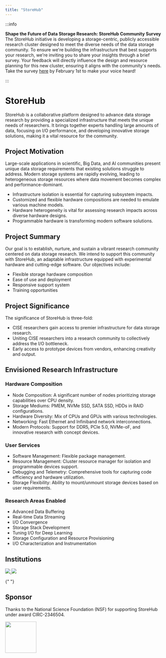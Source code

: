 ```yaml
---
title: "StoreHub"
---
```



:::info

**Shape the Future of Data Storage Research: StoreHub Community Survey** <br/>
The StoreHub initiative is developing a storage-centric, publicly accessible research 
cluster designed to meet the diverse needs of the data storage community. To ensure we're 
building the infrastructure that best supports your research, we're inviting you to share 
your insights through a brief survey. Your feedback will directly influence the design 
and resource planning for this new cluster, ensuring it aligns with the community's needs. <br/>
Take the survey [here](https://docs.google.com/forms/d/15s-qW-H491nDbwSvHLY1XoWnnnevmuE7J-6M-MP-yBY/edit) 
by February 1st to make your voice heard!

:::

# StoreHub

<ProjectBadges projectId="storehub" />

StoreHub is a collaborative platform designed to advance data storage research by providing a specialized infrastructure that meets the unique needs of researchers.
It brings together experts handling large amounts of data, focusing on I/O performance, and developing innovative storage solutions, making it a vital resource for the community.

## Project Motivation

Large-scale applications in scientific, Big Data, and AI communities present unique data storage requirements that existing solutions struggle to address.
Modern storage systems are rapidly evolving, leading to heterogeneous storage resources where data movement becomes complex and performance-dominant.

- Infrastructure isolation is essential for capturing subsystem impacts.
- Customized and flexible hardware compositions are needed to emulate various machine models.
- Hardware heterogeneity is vital for assessing research impacts across diverse hardware designs.
- Programmable hardware is transforming modern software solutions.

## Project Summary

Our goal is to establish, nurture, and sustain a vibrant research community centered on data storage research.
We intend to support this community with StoreHub, an adaptable infrastructure equipped with experimental hardware and cutting-edge software.
Our objectives include:

- Flexible storage hardware composition
- Ease of use and deployment
- Responsive support system
- Training opportunities

## Project Significance

The significance of StoreHub is three-fold:

- CISE researchers gain access to premier infrastructure for data storage research.
- Uniting CISE researchers into a research community to collectively address the I/O bottleneck.
- Early access to prototype devices from vendors, enhancing creativity and output.

## Envisioned Research Infrastructure

### Hardware Composition

- Node Composition: A significant number of nodes prioritizing storage capabilities over CPU density.
- Storage Mediums: PMEM, NVMe SSD, SATA SSD, HDDs in RAID configurations.
- Hardware Diversity: Mix of CPUs and GPUs with various technologies.
- Networking: Fast Ethernet and Infiniband network interconnections.
- Modern Protocols: Support for DDR5, PCIe 5.0, NVMe-oF, and innovative research with concept devices.

### User Services

- Software Management: Flexible package management.
- Resource Management: Cluster resource manager for isolation and programmable devices support.
- Debugging and Telemetry: Comprehensive tools for capturing code efficiency and hardware utilization.
- Storage Flexibility: Ability to mount/unmount storage devices based on user requirements.

### Research Areas Enabled

- Advanced Data Buffering
- Real-time Data Streaming
- I/O Convergence
- Storage Stack Development
- Tuning I/O for Deep Learning
- Storage Configuration and Resource Provisioning
- I/O Characterization and Instrumentation

## Institutions

<p style={{ display: "flex", marginBottom: 0 }}>
  <a
    href="https://www.iit.edu/"
    style={{ display: "flex", flexDirection: "column", justifyContent: "center" }}
  >
    <img
      src={require("@site/static/img/affiliations/iit.png").default}
      style={{ marginRight: "1em", objectFit: "contain", width: 150 }}
    />
  </a>
  <a href="https://www.osu.edu/">
    <img
      src={require("@site/static/img/affiliations/osu.png").default}
      style={{ objectFit: "contain", width: 150 }}
    />
  </a>
</p>{" "}

## Sponsor

Thanks to the National Science Foundation (NSF) for supporting StoreHub under award CIRC-2346504.

<p>
  <img src={require("@site/static/img/affiliations/nsf.png").default} width="100" />
</p>
